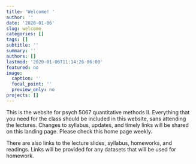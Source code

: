 ```yaml
---
title: 'Welcome! '
author: ''
date: '2020-01-06'
slug: welcome
categories: []
tags: []
subtitle: ''
summary: ''
authors: []
lastmod: '2020-01-06T11:14:26-06:00'
featured: no
image:
  caption: ''
  focal_point: ''
  preview_only: no
projects: []
---
```



This is the website for psych 5067 quantitative methods II. Everything that you need for the class should be included in this website, sans attending the lectures. Changes to syllabus, updates, and timely links will be shared on this landing page. Please check this home page weekly. 

There are also links to the lecture slides, syllabus, homeworks, and readings. Links will be provided for any datasets that will be used for homework. 
